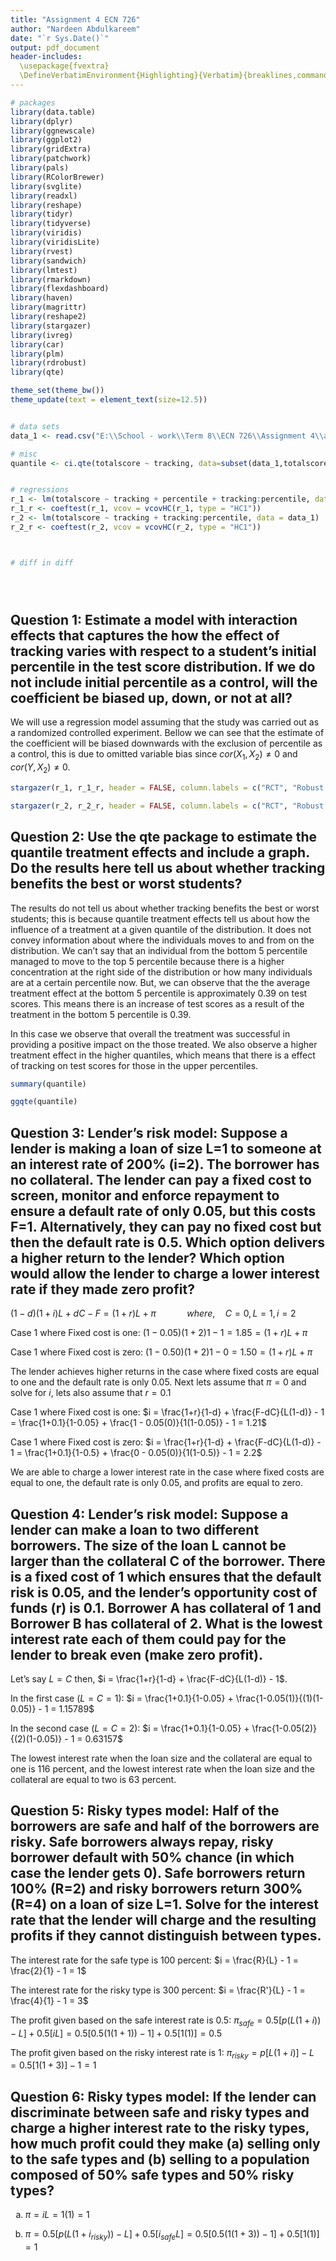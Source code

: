 ---
title: "Assignment 4 ECN 726"
author: "Nardeen Abdulkareem"
date: "`r Sys.Date()`"
output: pdf_document
header-includes:
  \usepackage{fvextra}
  \DefineVerbatimEnvironment{Highlighting}{Verbatim}{breaklines,commandchars=\\\{\}}
---

```{r setup, include = FALSE, echo = FALSE, warning = FALSE, message = FALSE}
# packages
library(data.table)
library(dplyr)
library(ggnewscale)
library(ggplot2)
library(gridExtra)
library(patchwork)
library(pals)
library(RColorBrewer)
library(svglite)
library(readxl)
library(reshape)
library(tidyr)
library(tidyverse)
library(viridis)
library(viridisLite)
library(rvest)
library(sandwich)
library(lmtest)
library(rmarkdown)
library(flexdashboard)
library(haven)
library(magrittr)
library(reshape2)
library(stargazer)
library(ivreg)
library(car)
library(plm)
library(rdrobust)
library(qte)

theme_set(theme_bw())
theme_update(text = element_text(size=12.5))


# data sets
data_1 <- read.csv("E:\\School - work\\Term 8\\ECN 726\\Assignment 4\\assignment2_trackingRD.csv", header = TRUE)

# misc
quantile <- ci.qte(totalscore ~ tracking, data=subset(data_1,totalscore>0), se=T, probs=seq(0.05,0.95,0.05), iters=10)


# regressions
r_1 <- lm(totalscore ~ tracking + percentile + tracking:percentile, data = data_1)
r_1_r <- coeftest(r_1, vcov = vcovHC(r_1, type = "HC1"))
r_2 <- lm(totalscore ~ tracking + tracking:percentile, data = data_1)
r_2_r <- coeftest(r_2, vcov = vcovHC(r_2, type = "HC1"))



# diff in diff





```

\newpage

## Question 1: Estimate a model with interaction effects that captures the how the effect of tracking varies with respect to a student’s initial percentile in the test score distribution. If we do not include initial percentile as a control, will the coefficient be biased up, down, or not at all? 
We will use a regression model assuming that the study was carried out as a randomized controlled experiment. Bellow we can see that the estimate of the coefficient will be biased downwards with the exclusion of percentile as a control, this is due to omitted variable bias since $cor(X_1, X_2) \neq 0$ and $cor(Y, X_2) \neq 0$.

```{r, include = TRUE, echo = FALSE, results = 'asis'}
stargazer(r_1, r_1_r, header = FALSE, column.labels = c("RCT", "Robust SE"), type = 'latex', model.names = FALSE, model.numbers = FALSE, single.row = TRUE, font.size = "small", digits = 4)
```

```{r, include = TRUE, echo = FALSE, results = 'asis'}
stargazer(r_2, r_2_r, header = FALSE, column.labels = c("RCT", "Robust SE"), type = 'latex', model.names = FALSE, model.numbers = FALSE, single.row = TRUE, font.size = "small", digits = 4)
```

## Question 2: Use the qte package to estimate the quantile treatment effects and include a graph. Do the results here tell us about whether tracking benefits the best or worst students? 

The results do not tell us about whether tracking benefits the best or worst students; this is because quantile treatment effects tell us about how the influence of a treatment at a given quantile of the distribution. It does not convey information about where the individuals moves to and from on the distribution. We can't say that an individual from the bottom 5 percentile managed to move to the top 5 percentile because there is a  higher concentration at the right side of the distribution or how many individuals are at a certain percentile now. But, we can observe that the the average treatment effect at the bottom 5 percentile is approximately 0.39 on test scores. This means there is an increase of test scores as a result of the treatment in the bottom 5 percentile is 0.39.

In this case we observe that overall the treatment was successful in providing a positive impact on the those treated. We also observe a higher treatment effect in the higher quantiles, which means that there is a effect of tracking on test scores for those in the upper percentiles.
```{r}
summary(quantile)
```
```{r, include = TRUE, echo = FALSE, message = FALSE, warning = FALSE, fig.align = 'left', fig.dim = c(5, 3.5), results = 'asis'}
ggqte(quantile)
```

## Question 3: Lender’s risk model: Suppose a lender is making a loan of size L=1 to someone at an interest rate of 200% (i=2). The borrower has no collateral. The lender can pay a fixed cost to screen, monitor and enforce repayment to ensure a default rate of only 0.05, but this costs F=1. Alternatively, they can pay no fixed cost but then the default rate is 0.5.  Which option delivers a higher return to the lender? Which option would allow the lender to charge a lower interest rate if they made zero profit? 

$(1 - d)(1 + i)L + dC - F = (1 + r)L + \pi \quad \quad \quad where, \quad C = 0, L = 1, i = 2$

Case 1 where Fixed cost is one:  $(1 - 0.05)(1 + 2)1 - 1 = 1.85 = (1 + r)L + \pi$

Case 1 where Fixed cost is zero: $(1 - 0.50)(1 + 2)1 - 0 = 1.50 = (1 + r)L + \pi$

The lender achieves higher returns in the case where fixed costs are equal to one and the default rate is only 0.05. Next lets assume that $\pi = 0$ and solve for $i$, lets also assume that $r = 0.1$

Case 1 where Fixed cost is one: $i = \frac{1+r}{1-d} + \frac{F-dC}{L(1-d)} - 1 = \frac{1+0.1}{1-0.05} + \frac{1 - 0.05(0)}{1(1-0.05)} - 1 = 1.21$

Case 1 where Fixed cost is zero: $i = \frac{1+r}{1-d} + \frac{F-dC}{L(1-d)} - 1 = \frac{1+0.1}{1-0.5} + \frac{0 - 0.05(0)}{1(1-0.5)} - 1 = 2.2$

We are able to charge a lower interest rate in the case where fixed costs are equal to one, the default rate is only 0.05, and profits are equal to zero.

## Question 4: Lender’s risk model: Suppose a lender can make a loan to two different borrowers. The size of the loan L cannot be larger than the collateral C of the borrower. There is a fixed cost of 1 which ensures that the default risk is 0.05, and the lender’s opportunity cost of funds (r) is 0.1. Borrower A has collateral of 1 and Borrower B has collateral of 2. What is the lowest interest rate each of them could pay for the lender to break even (make zero profit).

Let's say $L = C$ then, $i = \frac{1+r}{1-d} + \frac{F-dC}{L(1-d)} - 1$.

In the first case ($L = C = 1$): $i = \frac{1+0.1}{1-0.05} + \frac{1-0.05(1)}{(1)(1-0.05)} - 1 = 1.15789$

In the second case ($L = C = 2$): $i = \frac{1+0.1}{1-0.05} + \frac{1-0.05(2)}{(2)(1-0.05)} - 1 = 0.63157$

The lowest interest rate when the loan size and the collateral are equal to one is 116 percent, and the lowest interest rate when the loan size and the collateral are equal to two is 63 percent.

## Question 5: Risky types model: Half of the borrowers are safe and half of the borrowers are risky. Safe borrowers always repay, risky borrower default with 50% chance (in which case the lender gets 0). Safe borrowers return 100% (R=2) and risky borrowers return 300% (R=4) on a loan of size L=1. Solve for the interest rate that the lender will charge and the resulting profits if they cannot distinguish between types. 

The interest rate for the safe type is 100 percent: $i = \frac{R}{L} - 1 = \frac{2}{1} - 1 = 1$

The interest rate for the risky type is 300 percent: $i = \frac{R'}{L} - 1 = \frac{4}{1} - 1 = 3$

The profit given based on the safe interest rate is 0.5: $\pi_{safe} = 0.5[p(L(1+i))-L] + 0.5[iL] = 0.5[0.5(1(1+1))-1] + 0.5[1(1)] = 0.5$

The profit given based on the risky interest rate is 1: $\pi_{risky} = p[L(1+i)]-L = 0.5[1(1+3)]-1 = 1$

## Question 6: Risky types model: If the lender can discriminate between safe and risky types and charge a higher interest rate to the risky types, how much profit could they make (a) selling only to the safe types and (b) selling to a population composed of 50% safe types and 50% risky types? 

a) $\pi = iL = 1(1) = 1$

b) $\pi = 0.5[p(L(1+i_{risky}))-L] + 0.5[i_{safe}L] = 0.5[0.5(1(1+3))-1] + 0.5[1(1)] = 1$




